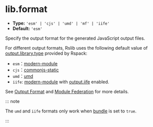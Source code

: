 # lib.format

- **Type:** `'esm' | 'cjs' | 'umd' | 'mf' | 'iife'`
- **Default:** `'esm'`

Specify the output format for the generated JavaScript output files.

For different output formats, Rslib uses the following default value of [output.library.type](https://rspack.dev/config/output#outputlibrarytype) provided by Rspack:

- `esm`：[modern-module](https://rspack.dev/config/output#type-modern-module)
- `cjs`：[commonjs-static](https://rspack.dev/config/output#type-commonjs-static)
- `umd`：[umd](https://rspack.dev/config/output#type-umd)
- `iife`: [modern-module](https://rspack.dev/config/output#type-modern-module) with [output.iife](https://rspack.dev/config/output#outputiife) enabled.

See [Output Format](/guide/basic/output-format) and [Module Federation](/guide/advanced/module-federation) for more details.

::: note

The `umd` and `iife` formats only work when [bundle](/config/lib/bundle) is set to `true`.

:::
